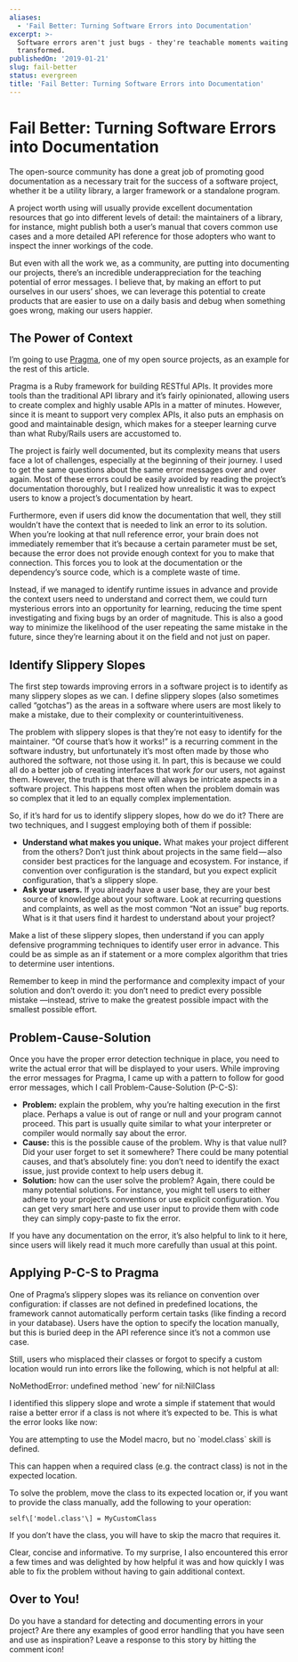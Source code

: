 ```yaml
---
aliases:
  - 'Fail Better: Turning Software Errors into Documentation'
excerpt: >-
  Software errors aren't just bugs - they're teachable moments waiting to be
  transformed.
publishedOn: '2019-01-21'
slug: fail-better
status: evergreen
title: 'Fail Better: Turning Software Errors into Documentation'
---
```

# Fail Better: Turning Software Errors into Documentation

The open-source community has done a great job of promoting good documentation as a necessary trait for the success of a software project, whether it be a utility library, a larger framework or a standalone program.

A project worth using will usually provide excellent documentation resources that go into different levels of detail: the maintainers of a library, for instance, might publish both a user’s manual that covers common use cases and a more detailed API reference for those adopters who want to inspect the inner workings of the code.

But even with all the work we, as a community, are putting into documenting our projects, there’s an incredible underappreciation for the teaching potential of error messages. I believe that, by making an effort to put ourselves in our users’ shoes, we can leverage this potential to create products that are easier to use on a daily basis and debug when something goes wrong, making our users happier.

## The Power of Context

I’m going to use [Pragma](https://github.com/pragmarb), one of my open source projects, as an example for the rest of this article.

Pragma is a Ruby framework for building RESTful APIs. It provides more tools than the traditional API library and it’s fairly opinionated, allowing users to create complex and highly usable APIs in a matter of minutes. However, since it is meant to support very complex APIs, it also puts an emphasis on good and maintainable design, which makes for a steeper learning curve than what Ruby/Rails users are accustomed to.

The project is fairly well documented, but its complexity means that users face a lot of challenges, especially at the beginning of their journey. I used to get the same questions about the same error messages over and over again. Most of these errors could be easily avoided by reading the project’s documentation thoroughly, but I realized how unrealistic it was to expect users to know a project’s documentation by heart.

Furthermore, even if users did know the documentation that well, they still wouldn’t have the context that is needed to link an error to its solution. When you’re looking at that null reference error, your brain does not immediately remember that it’s because a certain parameter must be set, because the error does not provide enough context for you to make that connection. This forces you to look at the documentation or the dependency’s source code, which is a complete waste of time.

Instead, if we managed to identify runtime issues in advance and provide the context users need to understand and correct them, we could turn mysterious errors into an opportunity for learning, reducing the time spent investigating and fixing bugs by an order of magnitude. This is also a good way to minimize the likelihood of the user repeating the same mistake in the future, since they’re learning about it on the field and not just on paper.

## Identify Slippery Slopes

The first step towards improving errors in a software project is to identify as many slippery slopes as we can. I define slippery slopes (also sometimes called “gotchas”) as the areas in a software where users are most likely to make a mistake, due to their complexity or counterintuitiveness.

The problem with slippery slopes is that they’re not easy to identify for the maintainer. “Of course that’s how it works!” is a recurring comment in the software industry, but unfortunately it’s most often made by those who authored the software, not those using it. In part, this is because we could all do a better job of creating interfaces that work _for_ our users, not against them. However, the truth is that there will always be intricate aspects in a software project. This happens most often when the problem domain was so complex that it led to an equally complex implementation.

So, if it’s hard for us to identify slippery slopes, how do we do it? There are two techniques, and I suggest employing both of them if possible:

- **Understand what makes you unique.** What makes your project different from the others? Don’t just think about projects in the same field — also consider best practices for the language and ecosystem. For instance, if convention over configuration is the standard, but you expect explicit configuration, that’s a slippery slope.
- **Ask your users.** If you already have a user base, they are your best source of knowledge about your software. Look at recurring questions and complaints, as well as the most common “Not an issue” bug reports. What is it that users find it hardest to understand about your project?

Make a list of these slippery slopes, then understand if you can apply defensive programming techniques to identify user error in advance. This could be as simple as an if statement or a more complex algorithm that tries to determine user intentions.

Remember to keep in mind the performance and complexity impact of your solution and don’t overdo it: you don’t need to predict every possible mistake —instead, strive to make the greatest possible impact with the smallest possible effort.

## Problem-Cause-Solution

Once you have the proper error detection technique in place, you need to write the actual error that will be displayed to your users. While improving the error messages for Pragma, I came up with a pattern to follow for good error messages, which I call Problem-Cause-Solution (P-C-S):

- **Problem:** explain the problem, why you’re halting execution in the first place. Perhaps a value is out of range or null and your program cannot proceed. This part is usually quite similar to what your interpreter or compiler would normally say about the error.
- **Cause:** this is the possible cause of the problem. Why is that value null? Did your user forget to set it somewhere? There could be many potential causes, and that’s absolutely fine: you don’t need to identify the exact issue, just provide context to help users debug it.
- **Solution:** how can the user solve the problem? Again, there could be many potential solutions. For instance, you might tell users to either adhere to your project’s conventions or use explicit configuration. You can get very smart here and use user input to provide them with code they can simply copy-paste to fix the error.

If you have any documentation on the error, it’s also helpful to link to it here, since users will likely read it much more carefully than usual at this point.

## Applying P-C-S to Pragma

One of Pragma’s slippery slopes was its reliance on convention over configuration: if classes are not defined in predefined locations, the framework cannot automatically perform certain tasks (like finding a record in your database). Users have the option to specify the location manually, but this is buried deep in the API reference since it’s not a common use case.

Still, users who misplaced their classes or forgot to specify a custom location would run into errors like the following, which is not helpful at all:

NoMethodError: undefined method \`new’ for nil:NilClass

I identified this slippery slope and wrote a simple if statement that would raise a better error if a class is not where it’s expected to be. This is what the error looks like now:

You are attempting to use the Model macro, but no \`model.class\` skill is defined.

This can happen when a required class (e.g. the contract class) is not in the expected location.

To solve the problem, move the class to its expected location or, if you want to provide the class manually, add the following to your operation:

    self\['model.class'\] = MyCustomClass

If you don’t have the class, you will have to skip the macro that requires it.

Clear, concise and informative. To my surprise, I also encountered this error a few times and was delighted by how helpful it was and how quickly I was able to fix the problem without having to gain additional context.

## Over to You!

Do you have a standard for detecting and documenting errors in your project? Are there any examples of good error handling that you have seen and use as inspiration? Leave a response to this story by hitting the comment icon!
